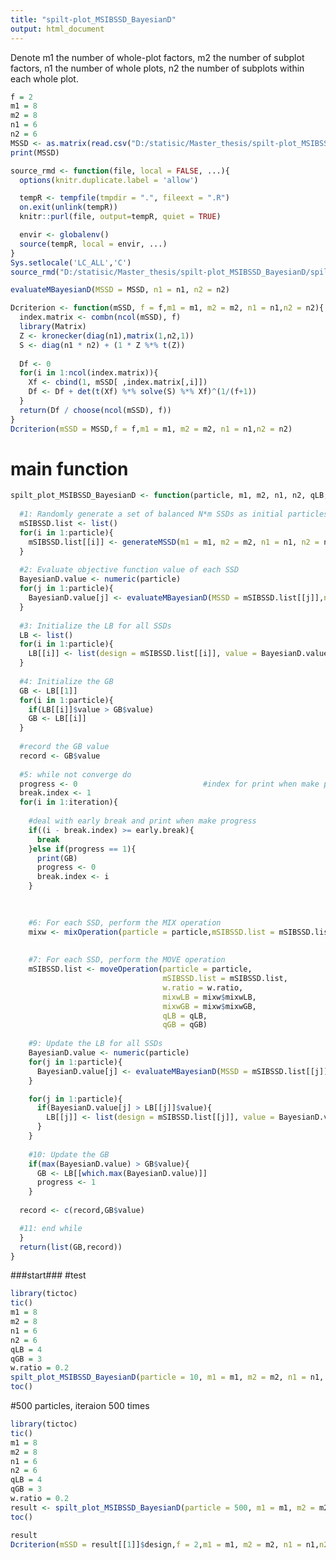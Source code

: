 ```yaml
---
title: "spilt-plot_MSIBSSD_BayesianD"
output: html_document
---
```

Denote m1 the number
of whole-plot factors, m2 the number of subplot factors, n1 the number of whole plots, n2
the number of subplots within each whole plot.
```r
f = 2
m1 = 8
m2 = 8
n1 = 6
n2 = 6
MSSD <- as.matrix(read.csv("D:/statisic/Master_thesis/spilt-plot_MSIBSSD_BayesianD/table1.csv",header = F))
print(MSSD)
```

```r
source_rmd <- function(file, local = FALSE, ...){
  options(knitr.duplicate.label = 'allow')

  tempR <- tempfile(tmpdir = ".", fileext = ".R")
  on.exit(unlink(tempR))
  knitr::purl(file, output=tempR, quiet = TRUE)

  envir <- globalenv()
  source(tempR, local = envir, ...)
}
Sys.setlocale('LC_ALL','C')
source_rmd("D:/statisic/Master_thesis/spilt-plot_MSIBSSD_BayesianD/spilt-plot_MSIBSSD_BayesianD_functions.Rmd")
```
```r
evaluateMBayesianD(MSSD = MSSD, n1 = n1, n2 = n2)
```

```r
Dcriterion <- function(mSSD, f = f,m1 = m1, m2 = m2, n1 = n1,n2 = n2){
  index.matrix <- combn(ncol(mSSD), f)
  library(Matrix)   
  Z <- kronecker(diag(n1),matrix(1,n2,1))
  S <- diag(n1 * n2) + (1 * Z %*% t(Z))
  
  Df <- 0
  for(i in 1:ncol(index.matrix)){
    Xf <- cbind(1, mSSD[ ,index.matrix[,i]])
    Df <- Df + det(t(Xf) %*% solve(S) %*% Xf)^(1/(f+1))
  }
  return(Df / choose(ncol(mSSD), f))
}
Dcriterion(mSSD = MSSD,f = f,m1 = m1, m2 = m2, n1 = n1,n2 = n2)
```

# main function
```r
spilt_plot_MSIBSSD_BayesianD <- function(particle, m1, m2, n1, n2, qLB, qGB, w.ratio, iteration, early.break = 100){
  
  #1: Randomly generate a set of balanced N*m SSDs as initial particles
  mSIBSSD.list <- list()
  for(i in 1:particle){
    mSIBSSD.list[[i]] <- generateMSSD(m1 = m1, m2 = m2, n1 = n1, n2 = n2)  
  }
  
  #2: Evaluate objective function value of each SSD
  BayesianD.value <- numeric(particle)
  for(j in 1:particle){
    BayesianD.value[j] <- evaluateMBayesianD(MSSD = mSIBSSD.list[[j]],n1 = n1,n2 = n2)  
  }
  
  #3: Initialize the LB for all SSDs
  LB <- list()
  for(i in 1:particle){
    LB[[i]] <- list(design = mSIBSSD.list[[i]], value = BayesianD.value[i])   
  }
  
  #4: Initialize the GB
  GB <- LB[[1]]
  for(i in 1:particle){
    if(LB[[i]]$value > GB$value)
    GB <- LB[[i]]   
  }
  
  #record the GB value
  record <- GB$value
  
  #5: while not converge do
  progress <- 0                            #index for print when make progress and early break
  break.index <- 1
  for(i in 1:iteration){
    
    #deal with early break and print when make progress
    if((i - break.index) >= early.break){
      break  
    }else if(progress == 1){
      print(GB)
      progress <- 0
      break.index <- i
    }

    
    
    #6: For each SSD, perform the MIX operation 
    mixw <- mixOperation(particle = particle,mSIBSSD.list = mSIBSSD.list, w.ratio = w.ratio, LB = LB,GB = GB, qLB = qLB, qGB = qGB)
    
   
    #7: For each SSD, perform the MOVE operation
    mSIBSSD.list <- moveOperation(particle = particle,
                                  mSIBSSD.list = mSIBSSD.list,
                                  w.ratio = w.ratio,
                                  mixwLB = mixw$mixwLB, 
                                  mixwGB = mixw$mixwGB, 
                                  qLB = qLB, 
                                  qGB = qGB)
    
    #9: Update the LB for all SSDs
    BayesianD.value <- numeric(particle)
    for(j in 1:particle){
      BayesianD.value[j] <- evaluateMBayesianD(MSSD = mSIBSSD.list[[j]], n1 = n1,n2 = n2)  
    }

    for(j in 1:particle){
      if(BayesianD.value[j] > LB[[j]]$value){
        LB[[j]] <- list(design = mSIBSSD.list[[j]], value = BayesianD.value[j])  
      }
    }
    
    #10: Update the GB
    if(max(BayesianD.value) > GB$value){
      GB <- LB[[which.max(BayesianD.value)]] 
      progress <- 1
    }
  
  record <- c(record,GB$value)

  #11: end while
  }
  return(list(GB,record))  
}
```

###start###
#test
```r
library(tictoc)
tic()
m1 = 8
m2 = 8
n1 = 6
n2 = 6
qLB = 4
qGB = 3
w.ratio = 0.2
spilt_plot_MSIBSSD_BayesianD(particle = 10, m1 = m1, m2 = m2, n1 = n1, n2 = n2, qLB = qLB, qGB = qGB,w.ratio = w.ratio, iteration = 10,early.break = 100)
toc()
```

#500 particles, iteraion 500 times
```r
library(tictoc)
tic()
m1 = 8
m2 = 8
n1 = 6
n2 = 6
qLB = 4
qGB = 3
w.ratio = 0.2
result <- spilt_plot_MSIBSSD_BayesianD(particle = 500, m1 = m1, m2 = m2, n1 = n1, n2 = n2, qLB = qLB, qGB = qGB,w.ratio = w.ratio, iteration = 500,early.break = 100)
toc()
```

```r
result
Dcriterion(mSSD = result[[1]]$design,f = 2,m1 = m1, m2 = m2, n1 = n1,n2 = n2)
```


